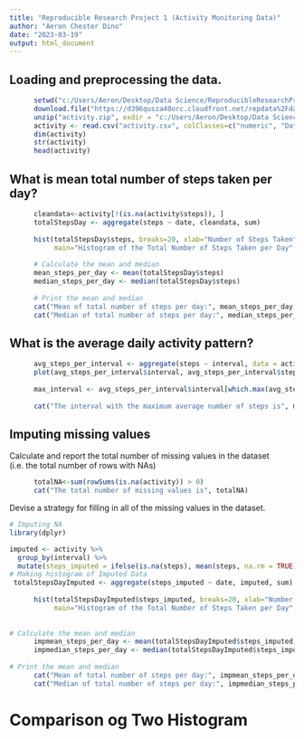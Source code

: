 ```yaml
---
title: "Reproducible Research Project 1 (Activity Monitoring Data)"
author: "Aeron Chester Dino"
date: "2023-03-19"
output: html_document
---
```



## Loading and preprocessing the data.

```r
      setwd("c:/Users/Aeron/Desktop/Data Science/ReproducibleResearchProject1")
      download.file("https://d396qusza40orc.cloudfront.net/repdata%2Fdata%2Factivity.zip", destfile = "activity.zip")
      unzip("activity.zip", exdir = "c:/Users/Aeron/Desktop/Data Science/ReproducibleResearchProject1")
      activity <- read.csv("activity.csv", colClasses=c("numeric", "Date", "numeric"))
      dim(activity)
      str(activity)
      head(activity)


```
## What is mean total number of steps taken per day?
```r
      cleandata<-activity[!(is.na(activity$steps)), ]
      totalStepsDay <- aggregate(steps ~ date, cleandata, sum)
      
      hist(totalStepsDay$steps, breaks=20, xlab="Number of Steps Taken", 
           main="Histogram of the Total Number of Steps Taken per Day", family="serif")
      
      # Calculate the mean and median
      mean_steps_per_day <- mean(totalStepsDay$steps)
      median_steps_per_day <- median(totalStepsDay$steps)
      
      # Print the mean and median
      cat("Mean of total number of steps per day:", mean_steps_per_day, "\n")
      cat("Median of total number of steps per day:", median_steps_per_day, "\n")

```

## What is the average daily activity pattern?
```r

      avg_steps_per_interval <- aggregate(steps ~ interval, data = activity, mean, na.rm = TRUE)
      plot(avg_steps_per_interval$interval, avg_steps_per_interval$steps, type = "l", xlab = "5-minute interval", ylab = "Average number of steps")
      
      max_interval <- avg_steps_per_interval$interval[which.max(avg_steps_per_interval$steps)]
      
      cat("The interval with the maximum average number of steps is", max_interval)
```

## Imputing missing values

Calculate and report the total number of missing values in the dataset (i.e. the total number of rows with NAs)
``` r

      totalNA<-sum(rowSums(is.na(activity)) > 0)
      cat("The total number of missing values is", totalNA)
```
Devise a strategy for filling in all of the missing values in the dataset.

```r
# Imputing NA
library(dplyr)

imputed <- activity %>%
  group_by(interval) %>%
  mutate(steps_imputed = ifelse(is.na(steps), mean(steps, na.rm = TRUE), steps))
# Making histogram of Imputed Data
 totalStepsDayImputed <- aggregate(steps_imputed ~ date, imputed, sum)
      
      hist(totalStepsDayImputed$steps_imputed, breaks=20, xlab="Number of Steps Taken", 
           main="Histogram of the Total Number of Steps Taken per Day", family="serif")
      
 
# Calculate the mean and median
      impmean_steps_per_day <- mean(totalStepsDayImputed$steps_imputed)
      impmedian_steps_per_day <- median(totalStepsDayImputed$steps_imputed)
      
# Print the mean and median
      cat("Mean of total number of steps per day:", impmean_steps_per_day, "\n")
      cat("Median of total number of steps per day:", impmedian_steps_per_day, "\n")

```

# Comparison og Two Histogram

